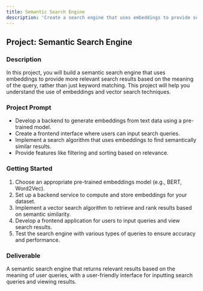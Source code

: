 ```yaml
---
title: Semantic Search Engine
description: 'Create a search engine that uses embeddings to provide semantic search capabilities.'
---
```


## Project: Semantic Search Engine

### Description
In this project, you will build a semantic search engine that uses embeddings to provide more relevant search results based on the meaning of the query, rather than just keyword matching. This project will help you understand the use of embeddings and vector search techniques.

### Project Prompt
- Develop a backend to generate embeddings from text data using a pre-trained model.
- Create a frontend interface where users can input search queries.
- Implement a search algorithm that uses embeddings to find semantically similar results.
- Provide features like filtering and sorting based on relevance.

### Getting Started
1. Choose an appropriate pre-trained embeddings model (e.g., BERT, Word2Vec).
2. Set up a backend service to compute and store embeddings for your dataset.
3. Implement a vector search algorithm to retrieve and rank results based on semantic similarity.
4. Develop a frontend application for users to input queries and view search results.
5. Test the search engine with various types of queries to ensure accuracy and performance.

### Deliverable
A semantic search engine that returns relevant results based on the meaning of user queries, with a user-friendly interface for inputting search queries and viewing results.
